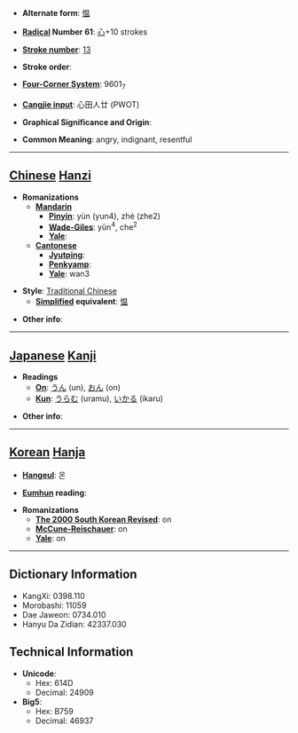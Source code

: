 * '''Alternate form''': [[愠]]

* '''[[Wiktionary:Chinese radical index| Radical]] Number 61''': [[Wiktionary:Chinese radical index 心|心]]+10 strokes

* '''[[Wiktionary:Chinese total strokes index|Stroke number]]''': [[Wiktionary:Chinese total strokes index 13|13]]

* '''Stroke order''': 

* '''[[Wiktionary:Chinese four corner index|Four-Corner System]]''': 9601<sub>7</sub>

* '''[[Wiktionary:Chinese Cangjie index|Cangjie input]]''': 心田人廿 (PWOT)

* '''Graphical Significance and Origin''': 

* '''Common Meaning''': angry, indignant, resentful

----

== [[Chinese]] [[Hanzi]] ==

* '''Romanizations'''
** '''[[Mandarin]]'''
*** '''[[Pinyin]]''': yùn (yun4), zhé (zhe2)
*** '''[[Wade-Giles]]''': yün<sup>4</sup>, che<sup>2</sup>
*** '''[[Yale]]''': 
** '''[[Cantonese]]'''
*** '''[[Jyutping]]''':
*** '''[[Penkyamp]]''': 
*** '''[[Yale]]''': wan3

* '''Style''': [[Traditional Chinese]] 
** '''[[Simplified Chinese|Simplified]] equivalent''': [[愠]]

* '''Other info''': 

----

== [[Japanese]] [[Kanji]] ==

* '''Readings'''
** '''[[On]]''': [[うん]] (un), [[おん]] (on)
** '''[[Kun]]''': [[うらむ]] (uramu), [[いかる]] (ikaru)

* '''Other info''':  

----

== [[Korean]] [[Hanja]] ==

* '''[[Hangeul]]''': 온

* '''[[Eumhun]] reading''': 

* '''Romanizations'''
** '''[[The 2000 South Korean Revised Romanization|The 2000 South Korean Revised]]''': on
** '''[[McCune-Reischauer]]''': on
** '''[[Yale]]''': on

----

== Dictionary Information ==

* KangXi: 0398.110
* Morobashi: 11059
* Dae Jaweon: 0734.010
* Hanyu Da Zidian: 42337.030

== Technical Information ==

* '''Unicode''':
** Hex: 614D
** Decimal: 24909
* '''Big5''':
** Hex: B759
** Decimal: 46937